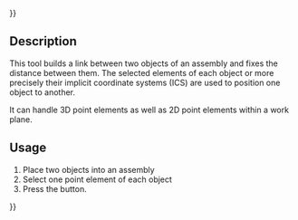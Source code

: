 {{UnfinishedDocu{{#translation:}}}}
<languages/>
<translate>

<!--T:1-->
{{Docnav
|
|[[Assembly3_ConstraintEqualAngle|Equal angle]]
|[[Assembly3_Workbench|Assembly3]]
|
|IconR=Assembly_ConstraintEqualAngle.svg
|IconC=Assembly3_workbench_icon.svg
}}

<!--T:2-->
{{GuiCommand
|Name=Assembly3 ConstraintPointDistance
|Icon=Assembly_ConstraintPointDistance.svg
|Workbenches=[[Assembly3_Workbench|Assembly3]]
|SeeAlso=[[Assembly3_ConstraintPointsDistance|Assembly3 Constraint Points distance]]
}}

== Description == <!--T:3-->

<!--T:4-->
This tool builds a link between two objects of an assembly and fixes the distance between them. The selected elements of each object or more precisely their implicit coordinate systems (ICS) are used to position one object to another.

<!--T:8-->
It can handle 3D point elements as well as 2D point elements within a work plane.


== Usage == <!--T:5--> 

<!--T:6-->
# Place two objects into an assembly
# Select one point element of each object
# Press the {{Button|[[Image:Assembly_ConstraintPointDistance.svg|16px]] [[Assembly3_ConstraintPointDistance|Point distance]]}} button.

   
<!--T:7-->
{{Docnav
|
|[[Assembly3_ConstraintEqualAngle|Equal angle]]
|[[Assembly3_Workbench|Assembly3]]
|
|IconR=Assembly_ConstraintEqualAngle.svg
|IconC=Assembly3_workbench_icon.svg
}}

</translate>
{{Userdocnavi{{#translation:}}}}